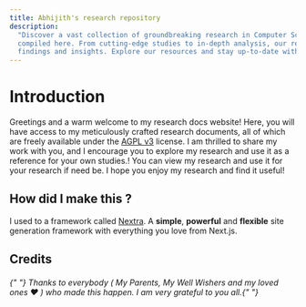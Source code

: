 ```yaml
---
title: Abhijith's research repository
description: 
  "Discover a vast collection of groundbreaking research in Computer Science,
  compiled here. From cutting-edge studies to in-depth analysis, our repository is your one-stop destination for the latest
  findings and insights. Explore our resources and stay up-to-date with the latest trends and developments in CS, AI and Cloud."
---
```


# Introduction

Greetings and a warm welcome to my research docs website! Here, you will have access to my meticulously crafted research documents,
all of which are freely available under the [AGPL v3](https://www.gnu.org/licenses/agpl-3.0.en.html) license. I am thrilled to share my work with you,
and I encourage you to explore my research and use it as a reference for your own studies.! You can view my research and use it for your research if need be.
I hope you enjoy my research and find it useful!

## How did I make this ?

I used to a framework called [Nextra](https://nextra.site). A **simple**, **powerful** and **flexible** site generation framework with everything you love from Next.js.

## Credits

<h6>
  {" "}
  Thanks to everybody ( My Parents, My Well Wishers and my loved ones ❤️ ) who made
  this happen. I am very grateful to you all.{" "}
</h6>
